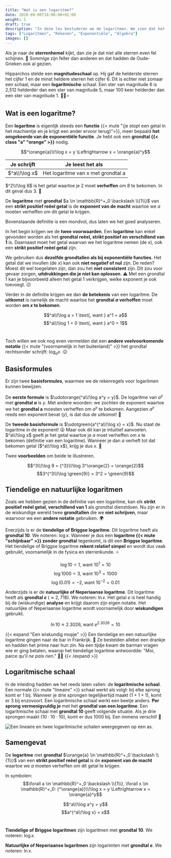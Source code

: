```yaml
---
title: "Wat is een logaritme?"
date: 2020-09-06T18:00:00+02:00
weight: 1
draft: true
description: "In deze les bestuderen we de logaritmen. We zien dat het de inverse is van de exponentïele functie en leren over enkele speciale logaritmen."
tags: ["Logaritmen", "Rekenen", "Exponentiële", "Algebra"]
images: []
---
```

Als je naar de **sterrenhemel** kijkt, dan zie je dat niet alle sterren even fel schijnen. :star2: Sommige zijn feller dan anderen en dat hadden de Oude-Grieken ook al gezien. 

Hipparchos stelde een **magnitudeschaal** op. Hij gaf de helderste sterren het cijfer 1 en de minst heldere sterren het cijfer 6. Dit is echter niet zomaar een schaal, maar een **logaritmische** schaal. Een ster van magnitude 6 is 2,512 helderder dan een ster van magnitude 5, maar 100 keer helderder dan een ster van magnitude 1. 🤯🌠⭐

## Wat is een logaritme?
Een **logaritme** is eigenlijk steeds een **functie** {{< mute "(je stopt een getal in het machientje en je krijgt een ander ervoor terug)">}}, meer bepaald **het omgekeerde van de exponentiële functie**. Je hebt ook een **grondtal {{< class "a" "orange" >}}** nodig.

$$^\orange{a}\\!\log x = y \Leftrightarrow x = \orange{a}^y$$

| Je schrijft   | Je leest het als                   |
|---------------|------------------------------------|
| $^a\\!\log x$ | Het logaritme van x met grondtal a |

$^2\\!\log 8$ is het getal waartoe je $2$ moet **verheffen** om $8$ te bekomen. In dit geval dus $3$. 🎉

<Attention title="De logaritme">

De **logaritme** met **grondtal** $a \in \mathbb{R}^+_0 \backslash \\{1\\}$ van een **strikt positief reëel getal** is de **exponent van de macht** waartoe we $a$ moeten verheffen om dit getal te krijgen.
</Attention>

Bovenstaande definitie is een mondvol, dus laten we het goed analyseren. ️

In het begin krijgen we de **twee voorwaarden**. Een **logaritme** kan enkel gevonden worden als het **grondtal reëel, strikt positief en verschillend van 1** is. Daarnaast moet het getal waarvan we het logaritme nemen (de $x$), ook een **strikt positief reëel getal** zijn.

We gebruiken dus **dezelfde grondtallen als bij exponentiële functies**. Het getal dat we invullen (de $x$) kan ook **niet negatief of nul** zijn. De reden? Moest dit wel toegelaten zijn, dan zou het **niet consistent** zijn. Dit zou voor gevaar zorgen, **uitdrukkingen die je niet kan oplossen**. ⚠️ Met een grondtal 1 kan je bijvoorbeeld alleen het getal 1 verkrijgen, welke exponent je ook toevoegt. 😕

Verder in de definitie krijgen we dan **de betekenis** van een logaritme. De **uitkomst** is namelijk de macht waartoe het **grondtal $a$ verhoffen** moet worden **om $x$ te bekomen**.

<Attention title="Logaritmen met 1 en 0">

$$^a\\!\log a = 1 \text{, want } a^1 = a$$
$$^a\\!\log 1 = 0 \text{, want } a^0 = 1$$  
</Attention>

Toch willen we ook nog even vermelden dat een **andere veelvoorkomende notatie** {{< mute "(voornamelijk in het buitenland)" >}} het grondtal rechtsonder schrijft: $\log _a x$. 😉

## Basisformules
Er zijn twee **basisformules**, waarmee we de rekenregels voor logaritmen kunnen bewijzen.

De **eerste formule** is $\udotorange{^a\\!\log a^y = y}$. De logaritme van $a^y$ met **grondtal $a$** is $y$. Met andere woorden: we zochten de exponent waartoe we het **grondtal a** moesten verheffen om $a^y$ te bekomen. Aangezien $a^y$ reeds een exponent bevat ($y$), is dat dus de uitkomst! 🥳

De **tweede basisformule** is $\udotgreen{a^{^a\\!\log x} = x}$. Nu staat de logaritme in de exponent! 😮 Maar ook dit kan je intuïtief aanvoelen. $^a\\!\log x$ geeft je het getal waartoe je $a$ moet verheffen om $x$ te bekomen (definitie van een logaritme). Wanneer je dan $a$ verheft tot dat bekomen getal ($^a\\!\log x$), krijg je dus $x$. 🤯

Twee **voorbeelden** om beide te illustreren.

$$^3\\!\log 9 = {^3}\\!\log 3^\orange{2} = \orange{2}$$
$$3^{^3\\!\log \green{9}} = 3^2 = \green{9}$$

## Tiendelige en natuurlijke logaritmen
Zoals we hebben gezien in de definitie van een logaritme, kan elk **strikt positief reëel getal, verschillend van 1** als grondtal dienstdoen. Nu zijn er in de wiskundige wereld twee **grondtallen** die we **niet schrijven**, maar waarvoor we een **andere notatie** gebruiken. 🌍

Enerzijds is er de **tiendelige of Briggse logaritme**. Dit logaritme heeft als **grondtal 10**. We noteren: $\log x$. Wanneer je dus een **logaritme {{< mute "schijnbaar" >}} zonder grondtal** tegenkomt, is dit een **Briggse logaritme**. Het tiendelige of Briggse logaritme **rekent relatief simpel** en wordt dus vaak gebruikt, voornamelijk in de fysica en sterrenkunde. ⭐

$$\log 10 = 1 \text{, want } 10^1 = 10$$
$$\log 1000 = 3 \text{, want } 10^3 = 1000$$
$$\log (0.01) = -2 \text{, want } 10^{-2} = 0.01$$

Anderzijds is er de **natuurlijke of Neperiaanse logaritme**. Dit logaritme heeft als **grondtal $e$** ($\approx 2,718$). We noteren: $\ln x$. Het getal $e$ is heel handig bij de (wiskundige) **analyse** en krijgt daarom zijn eigen notatie. Het natuurlijke of Neperiaanse logaritme wordt voornamelijk door **wiskundigen** gebruikt.

$$\ln 10 \approx 2.3026 \text{, want } e^{2.3026} = 10$$

{{< expand "Een wiskundig mopje" >}}
Een tiendelige en een natuurlijke logaritme gingen naar de bar in Frankrijk. 🍺 Ze bestelden allebei een drankje en hadden het prima naar hun zin. Na een tijdje kwam de barman vragen wie er ging betalen, waarop het tiendelige logaritme antwoordde: "Moi, parce qu'il *ne pais rien*." 🥁😂
{{< /expand >}}

## Logaritmische schaal
In de inleiding hadden we het reeds laten vallen: de **logaritmische schaal**. Een normale {{< mute "lineaire" >}} schaal werkt als volgt: bij elke sprong komt er $1$ bij. Wanneer je drie sprongen tegelijkertijd maakt ($1 + 1 + 1$), komt er $3$ bij enzovoort. Een logaritmische schaal werkt een beetje anders. **Per sprong vermenigvuldig je** met het **grondtal van een logaritme**. Een logaritmische schaal met **grondtal 10** geeft volgende situatie. Als je drie sprongen maakt ($10 \cdot 10 \cdot 10$), komt er dus $1000$ bij. Een immens verschil! 🤯

![Een lineaire en twee logaritmische schalen weergegeven op een as.](img/logaritmische_schaal.png)

## Samengevat
<Attention title="Definitie van een logaritme">

De **logaritme** met **grondtal** $\orange{a} \in \mathbb{R}^+_0 \backslash \\{1\\}$ van een **strikt positief reëel getal** is de **exponent van de macht** waartoe we $a$ moeten verheffen om dit getal te krijgen.

In symbolen:
$$\forall a \in \mathbb{R}^+_0 \backslash \\{1\\}, \forall x \in \mathbb{R}^+_0: {^\orange{a}}\\!\log x = y \Leftrightarrow x = \orange{a}^y$$
</Attention>

<Attention title="De basisformules">

$$^a\\!\log a^y = y$$
$$a^{^a\\!\log x} = x$$  
</Attention>

<Attention title="Tiendelige en natuurlijke logaritmen">

**Tiendelige of Briggse logaritmen** zijn logaritmen met **grondtal 10**. We noteren: $\log x$.

**Natuurlijke of Neperiaanse logaritmen** zijn logarimten met **grondtal $e$**. We noteren: $\ln x$.
</Attention>